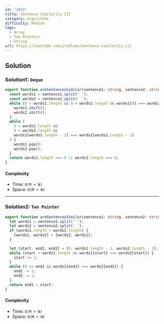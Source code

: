 ```yaml
---
id: '1813'
title: Sentence Similarity III
category: Algorithms
difficulty: Medium
tags:
  - Array
  - Two Pointers
  - String
url: https://leetcode.com/problems/sentence-similarity-iii
---
```


## Solution

### Solution1: `Deque`

```typescript showLineNumbers
export function areSentencesSimilar(sentence1: string, sentence2: string): boolean {
  const words1 = sentence1.split(' ');
  const words2 = sentence2.split(' ');
  while (0 < words1.length && 0 < words2.length && words1[0] === words2[0]) {
    words1.shift();
    words2.shift();
  }
  while (
    0 < words1.length &&
    0 < words2.length &&
    words1[words1.length - 1] === words2[words2.length - 1]
  ) {
    words1.pop();
    words2.pop();
  }
  return words1.length === 0 || words2.length === 0;
}
```

#### Complexity

- Time: `O(M + N)`
- Space: `O(M + N)`

---

### Solution2: `Two Pointer`

```typescript showLineNumbers
export function areSentencesSimilar(sentence1: string, sentence2: string): boolean {
  let words1 = sentence1.split(' ');
  let words2 = sentence2.split(' ');
  if (words1.length > words2.length) {
    [words1, words2] = [words2, words1];
  }

  let [start, end1, end2] = [0, words1.length - 1, words2.length - 1];
  while (start < words1.length && words1[start] === words2[start]) {
    start += 1;
  }
  while (0 <= end1 && words1[end1] === words2[end2]) {
    end1 -= 1;
    end2 -= 1;
  }
  return end1 < start;
}
```

#### Complexity

- Time: `O(M + N)`
- Space: `O(M + N)`
